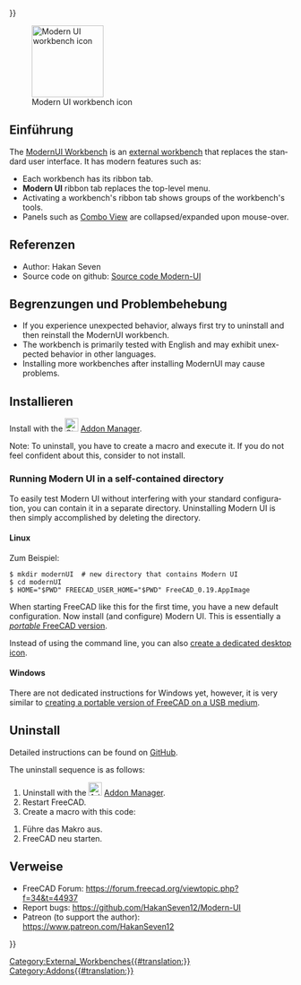 <languages/>
{{UnfinishedDocu{{#translation:}}}}

<div lang="en" dir="ltr" class="mw-content-ltr">
[[Image:ModernUI_workbench_icon.svg|thumb|128px|Modern UI workbench icon]]
</div>

{{TOCright}}

<span id="Introduction"></span>
== Einführung ==

<div lang="en" dir="ltr" class="mw-content-ltr">
The [[ModernUI_Workbench|ModernUI Workbench]] is an [[External_workbenches|external workbench]] that replaces the standard user interface. It has modern features such as:
* Each workbench has its ribbon tab.
* '''Modern UI''' ribbon tab replaces the top-level menu.
* Activating a workbench's ribbon tab shows groups of the workbench's tools.
* Panels such as [[Combo_view|Combo View]] are collapsed/expanded upon mouse-over.
</div>

<span id="References"></span>
== Referenzen ==

<div lang="en" dir="ltr" class="mw-content-ltr">
* Author: Hakan Seven
* Source code on github: [https://github.com/HakanSeven12/Modern-UI Source code Modern-UI]
</div>

<span id="Limitations_and_Troubleshooting"></span>
== Begrenzungen und Problembehebung ==

<div lang="en" dir="ltr" class="mw-content-ltr">
* If you experience unexpected behavior, always first try to uninstall and then reinstall the ModernUI workbench.
* The workbench is primarily tested with English and may exhibit unexpected behavior in other languages.
* Installing more workbenches after installing ModernUI may cause problems.
</div>

<span id="Install"></span>
== Installieren ==

<div lang="en" dir="ltr" class="mw-content-ltr">
Install with the [[Image:Std_AddonMgr.svg|24px|link=Std_AddonMgr]] [[Std_AddonMgr|Addon Manager]].
</div>

<div lang="en" dir="ltr" class="mw-content-ltr">
Note: To uninstall, you have to create a macro and execute it. If you do not feel confident about this, consider to not install.
</div>

<div lang="en" dir="ltr" class="mw-content-ltr">
=== Running Modern UI in a self-contained directory ===
</div>

<div lang="en" dir="ltr" class="mw-content-ltr">
To easily test Modern UI without interfering with your standard configuration, you can contain it in a separate directory. Uninstalling Modern UI is then simply accomplished by deleting the directory. {{Version|0.19}}
</div>

==== Linux ====

Zum Beispiel:

<pre>
$ mkdir modernUI  # new directory that contains Modern UI
$ cd modernUI
$ HOME="$PWD" FREECAD_USER_HOME="$PWD" FreeCAD_0.19.AppImage
</pre>

<div lang="en" dir="ltr" class="mw-content-ltr">
When starting FreeCAD like this for the first time, you have a new default configuration. Now install (and configure) Modern UI. This is essentially a [[Download#Notes_for_GNU.2FLinux_users|''portable'' FreeCAD version]].
</div>

<div lang="en" dir="ltr" class="mw-content-ltr">
Instead of using the command line, you can also [[Start_up_and_Configuration#Starting_FreeCAD_from_the_desktop|create a dedicated desktop icon]].
</div>

<div lang="en" dir="ltr" class="mw-content-ltr">
==== Windows ====
</div>

<div lang="en" dir="ltr" class="mw-content-ltr">
There are not dedicated instructions for Windows yet, however, it is very similar to [[Start_up_and_Configuration#Starting_FreeCAD_from_a_portable_USB_medium|creating a portable version of FreeCAD on a USB medium]].
</div>

<div lang="en" dir="ltr" class="mw-content-ltr">
== Uninstall ==
</div>

<div lang="en" dir="ltr" class="mw-content-ltr">
Detailed instructions can be found on [https://github.com/HakanSeven12/Modern-UI#uninstallation GitHub].
</div>

<div lang="en" dir="ltr" class="mw-content-ltr">
The uninstall sequence is as follows:
# Uninstall with the [[Image:AddonManager.svg|24px|link=Std_AddonMgr]] [[Std_AddonMgr|Addon Manager]].
# Restart FreeCAD.
# Create a macro with this code:
</div>{{Code|code=
from PySide2 import QtCore, QtGui, QtWidgets
mw = FreeCADGui.getMainWindow()
mw.menuBar().show()
 
WBList = FreeCADGui.listWorkbenches()
for WB in WBList:
    FreeCADGui.activateWorkbench(WB)
    for tb in mw.findChildren(QtWidgets.QToolBar):
        tb.show()
}}
# Führe das Makro aus.
# FreeCAD neu starten.

<span id="Links"></span>
== Verweise ==

<div lang="en" dir="ltr" class="mw-content-ltr">
* FreeCAD Forum: https://forum.freecad.org/viewtopic.php?f=34&t=44937
* Report bugs: https://github.com/HakanSeven12/Modern-UI
* Patreon (to support the author): https://www.patreon.com/HakanSeven12
</div>


{{Userdocnavi{{#translation:}}}}
[[Category:External_Workbenches{{#translation:}}]]
[[Category:Addons{{#translation:}}]]